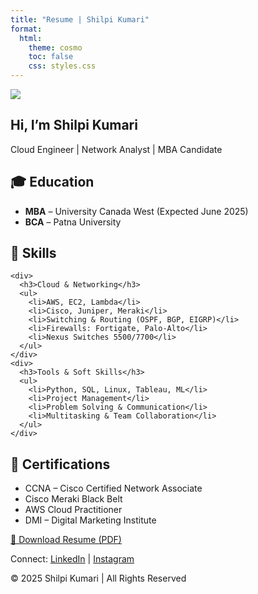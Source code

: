 ```yaml
---
title: "Resume | Shilpi Kumari"
format:
  html:
    theme: cosmo
    toc: false
    css: styles.css
---
```


<!-- HERO SECTION -->
<section class="hero-section">
  <img src="images/logo.png" class="logo">
  <h1>Hi, I'm <span class="highlight">Shilpi Kumari</span></h1>
  <p>Cloud Engineer | Network Analyst | MBA Candidate</p>
</section>

<!-- EDUCATION -->
<section class="content-section">
  <h2>🎓 Education</h2>
  <ul>
    <li><strong>MBA</strong> – University Canada West (Expected June 2025)</li>
    <li><strong>BCA</strong> – Patna University</li>
  </ul>
</section>

<!-- SKILLS -->
<section class="content-section alt">
  <h2>🧠 Skills</h2>
  <div class="grid-2">
    <div>
      <h3>Cloud & Networking</h3>
      <ul>
        <li>AWS, EC2, Lambda</li>
        <li>Cisco, Juniper, Meraki</li>
        <li>Switching & Routing (OSPF, BGP, EIGRP)</li>
        <li>Firewalls: Fortigate, Palo-Alto</li>
        <li>Nexus Switches 5500/7700</li>
      </ul>
    </div>
    <div>
      <h3>Tools & Soft Skills</h3>
      <ul>
        <li>Python, SQL, Linux, Tableau, ML</li>
        <li>Project Management</li>
        <li>Problem Solving & Communication</li>
        <li>Multitasking & Team Collaboration</li>
      </ul>
    </div>
  </div>
</section>

<!-- CERTIFICATIONS -->
<section class="content-section">
  <h2>📜 Certifications</h2>
  <ul>
    <li>CCNA – Cisco Certified Network Associate</li>
    <li>Cisco Meraki Black Belt</li>
    <li>AWS Cloud Practitioner</li>
    <li>DMI – Digital Marketing Institute</li>
  </ul>
</section>

<!-- DOWNLOAD RESUME -->
<section class="download-section">
  <a href="files/Shilpi_Resume.pdf" download class="download-btn">📄 Download Resume (PDF)</a>
</section>

<!-- CONNECT -->
<section class="footer-section">
  <p>
    Connect: 
    <a href="https://www.linkedin.com/in/shilpi-kumari2/" target="_blank">LinkedIn</a> |
    <a href="https://www.instagram.com/shilpi_dreamr/" target="_blank">Instagram</a>
  </p>
  <p>© 2025 Shilpi Kumari | All Rights Reserved</p>
</section>
